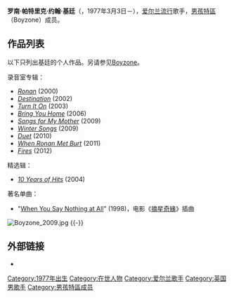 {{expand|time=2015-08-25T02:59:49+00:00}}
{{unreferenced|time=2015-08-25T02:59:49+00:00}}
{{Infobox musical artist
|Name = 罗南·基廷<br />Ronan Keating
|Img          = Ronan Keating 3.jpg
|Img_capt     = 罗南·基廷
|Background = solo_singer
|Born = {{Birth date and age|1977|3|3}}<br>[[爱尔兰|爱尔兰]][[都柏林|都柏林]][[斯沃司|索兹]]
|Origin = [[爱尔兰|爱尔兰]][[都柏林|都柏林]][[贝赛德|贝赛德]]
|Genre = [[Pop_(流行音乐)|Pop]]、[[谣曲|谣曲]]、[[舞曲流行|舞曲流行]]、[[民谣摇滚|民谣摇滚]]
|Years_active = 1993年至今
|Label = [[Polydor_Records|Polydor]] <small>(1993年至今)</small>
|Associated_acts = [[男孩特區|男孩特區]]
|URL = {{URL|https://www.ronankeating.com/}}
}}

'''罗南·帕特里克·约翰·基廷'''（{{lang-en|Ronan Patrick John Keating}}，1977年3月3日－），[[爱尔兰|爱尔兰]][[流行音乐|流行]]歌手，[[男孩特區|男孩特區]]（Boyzone）成员。

==作品列表==
以下只列出基廷的个人作品。另请参见[[Boyzone|Boyzone]]。

录音室专辑：
*''[[Ronan|Ronan]]'' (2000)
*''[[Destination_(罗南·基廷专辑)|Destination]]'' (2002)
*''[[Turn_It_On|Turn It On]]'' (2003)
*''[[Bring_You_Home|Bring You Home]]'' (2006)
*''[[Songs_for_My_Mother|Songs for My Mother]]'' (2009)
*''[[Winter_Songs|Winter Songs]]'' (2009)
*''[[Duet|Duet]]'' (2010)
*''[[When_Ronan_Met_Burt|When Ronan Met Burt]]'' (2011)
*''[[Fires|Fires]]'' (2012)

精选辑：
*''[[10_Years_of_Hits|10 Years of Hits]]'' (2004)

著名单曲：
*"[[When_You_Say_Nothing_at_All|When You Say Nothing at All]]" (1998)，电影《[[摘星奇緣|摘星奇緣]]》插曲
[[File:Boyzone_2009.jpg|thumb]]
{{-}}
==外部链接==
{{commonscat|Ronan Keating}}
*{{official website|https://www.ronankeating.com/}}

{{Authority control}}
{{DEFAULTSORT:Keating, Ronan}}
[[Category:1977年出生|Category:1977年出生]]
[[Category:在世人物|Category:在世人物]]
[[Category:爱尔兰歌手|Category:爱尔兰歌手]]
[[Category:英国男歌手|Category:英国男歌手]]
[[Category:男孩特區成员|Category:男孩特區成员]]